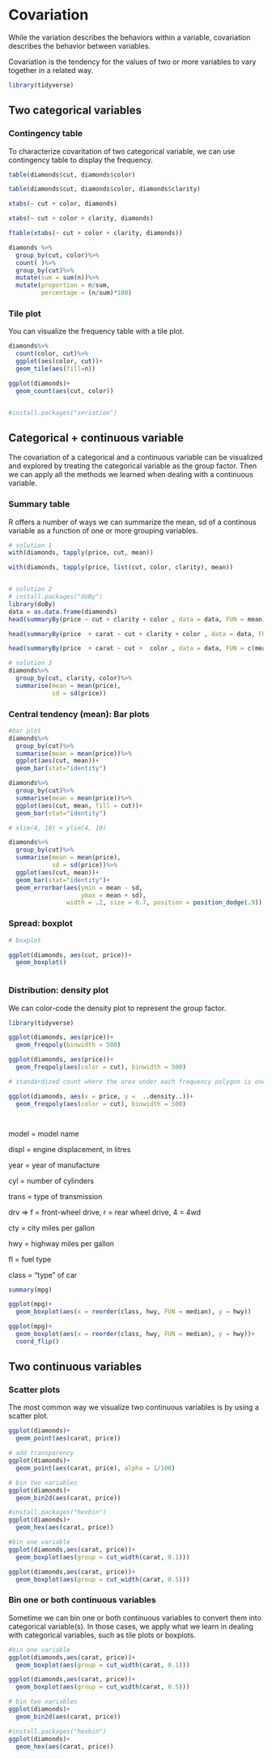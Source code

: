 # Covariation

While the variation describes the behaviors within a variable, covariation describes the behavior between variables.

Covariation is the tendency for the values of two or more variables to vary together in a related way.

```r
library(tidyverse)
```


## Two categorical variables

### Contingency table

To characterize covaritation of two categorical variable, we can use contingency table to display the frequency.

```r
table(diamonds$cut, diamonds$color)

table(diamonds$cut, diamonds$color, diamonds$clarity)

xtabs(~ cut + color, diamonds)

xtabs(~ cut + color + clarity, diamonds)

ftable(xtabs(~ cut + color + clarity, diamonds))

diamonds %>%
  group_by(cut, color)%>%
  count( )%>%
  group_by(cut)%>%
  mutate(sum = sum(n))%>%
  mutate(proportion = n/sum,
         percentage = (n/sum)*100)
```

### Tile plot

You can visualize the frequency table with a tile plot.

```r

diamonds%>% 
  count(color, cut)%>%
  ggplot(aes(color, cut))+
  geom_tile(aes(fill=n))

ggplot(diamonds)+
  geom_count(aes(cut, color))


#install.packages("seriation")


```

## Categorical + continuous variable

The covariation of a categorical and a continuous variable can be visualized and explored by treating the categorical variable as the group factor. Then we can apply all the methods we learned when dealing with a continuous variable.

### Summary table
R offers a number of ways we can summarize the mean, sd of a continous variable as a function of one or more grouping variables.

```r
# solution 1
with(diamonds, tapply(price, cut, mean))

with(diamonds, tapply(price, list(cut, color, clarity), mean))


# solution 2
# install.packages("doBy")
library(doBy)
data = as.data.frame(diamonds)
head(summaryBy(price ~ cut + clarity + color , data = data, FUN = mean))

head(summaryBy(price  + carat ~ cut + clarity + color , data = data, FUN = mean))

head(summaryBy(price  + carat ~ cut +  color , data = data, FUN = c(mean, sd)))

# solution 3
diamonds%>%
  group_by(cut, clarity, color)%>%
  summarise(mean = mean(price),
            sd = sd(price))


```

### Central tendency (mean): Bar plots

```r
#bar plot
diamonds%>%
  group_by(cut)%>%
  summarise(mean = mean(price))%>%
  ggplot(aes(cut, mean))+
  geom_bar(stat="identity")

diamonds%>%
  group_by(cut)%>%
  summarise(mean = mean(price))%>%
  ggplot(aes(cut, mean, fill = cut))+
  geom_bar(stat="identity")

# xlim(4, 10) + ylim(4, 10)

diamonds%>%
  group_by(cut)%>%
  summarise(mean = mean(price),
            sd = sd(price))%>%
  ggplot(aes(cut, mean))+
  geom_bar(stat="identity")+
  geom_errorbar(aes(ymin = mean - sd,
                    ymax = mean + sd),
                width = .2, size = 0.7, position = position_dodge(.9))

```
### Spread: boxplot

```r
# boxplot

ggplot(diamonds, aes(cut, price))+
  geom_boxplot()



```


### Distribution: density plot 

We can color-code the density plot to represent the group factor. 




```r
library(tidyverse)

ggplot(diamonds, aes(price))+
  geom_freqpoly(binwidth = 500)

ggplot(diamonds, aes(price))+
  geom_freqpoly(aes(color = cut), binwidth = 500)

# standardized count where the area under each frequency polygon is one

ggplot(diamonds, aes(x = price, y =  ..density..))+
  geom_freqpoly(aes(color = cut), binwidth = 500)




```

model = model name

displ = engine displacement, in litres

year = year of manufacture

cyl = number of cylinders

trans = type of transmission

drv => f = front-wheel drive, r = rear wheel drive, 4 = 4wd

cty = city miles per gallon

hwy = highway miles per gallon

fl = fuel type

class = "type" of car


```r
summary(mpg)

ggplot(mpg)+
  geom_boxplot(aes(x = reorder(class, hwy, FUN = median), y = hwy))

ggplot(mpg)+
  geom_boxplot(aes(x = reorder(class, hwy, FUN = median), y = hwy))+
  coord_flip()

```


## Two continuous variables

### Scatter plots

The most common way we visualize two continuous variables is by using a scatter plot.

```r
ggplot(diamonds)+
  geom_point(aes(carat, price))

# add transparency
ggplot(diamonds)+
  geom_point(aes(carat, price), alpha = 1/100)

# bin two variables
ggplot(diamonds)+
  geom_bin2d(aes(carat, price))

#install.packages("hexbin")
ggplot(diamonds)+
  geom_hex(aes(carat, price))

#bin one variable
ggplot(diamonds,aes(carat, price))+
  geom_boxplot(aes(group = cut_width(carat, 0.1)))

ggplot(diamonds,aes(carat, price))+
  geom_boxplot(aes(group = cut_width(carat, 0.5)))


```
### Bin one or both continuous variables

Sometime we can bin one or both continuous variables to convert them into categorical variable(s). In those cases, we apply what we learn in dealing with categorical variables, such as tile plots or boxplots.

```r


#bin one variable
ggplot(diamonds,aes(carat, price))+
  geom_boxplot(aes(group = cut_width(carat, 0.1)))

ggplot(diamonds,aes(carat, price))+
  geom_boxplot(aes(group = cut_width(carat, 0.5)))

# bin two variables
ggplot(diamonds)+
  geom_bin2d(aes(carat, price))

#install.packages("hexbin")
ggplot(diamonds)+
  geom_hex(aes(carat, price))

```



